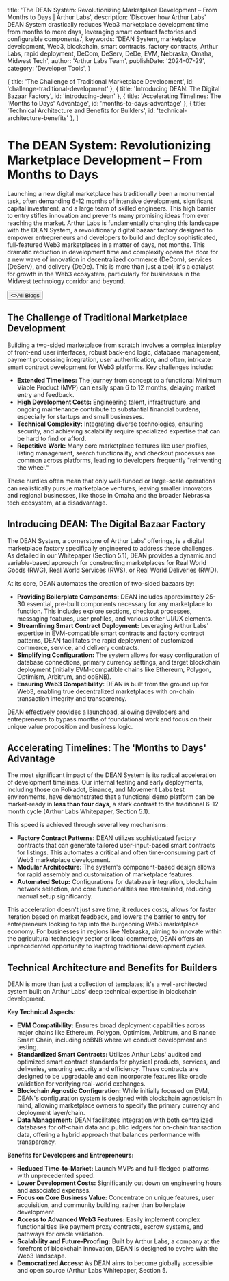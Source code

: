 
  title: 'The DEAN System: Revolutionizing Marketplace Development – From Months to Days | Arthur Labs',
  description: 'Discover how Arthur Labs\' DEAN System drastically reduces Web3 marketplace development time from months to mere days, leveraging smart contract factories and configurable components.',
  keywords: 'DEAN System, marketplace development, Web3, blockchain, smart contracts, factory contracts, Arthur Labs, rapid deployment, DeCom, DeServ, DeDe, EVM, Nebraska, Omaha, Midwest Tech',
  author: 'Arthur Labs Team',
  publishDate: '2024-07-29',
  category: 'Developer Tools',
}

  { title: 'The Challenge of Traditional Marketplace Development', id: 'challenge-traditional-development' },
  { title: 'Introducing DEAN: The Digital Bazaar Factory', id: 'introducing-dean' },
  { title: 'Accelerating Timelines: The \'Months to Days\' Advantage', id: 'months-to-days-advantage' },
  { title: 'Technical Architecture and Benefits for Builders', id: 'technical-architecture-benefits' },
]

<HeroPattern />

# The DEAN System: Revolutionizing Marketplace Development – From Months to Days

Launching a new digital marketplace has traditionally been a monumental task, often demanding 6-12 months of intensive development, significant capital investment, and a large team of skilled engineers. This high barrier to entry stifles innovation and prevents many promising ideas from ever reaching the market. Arthur Labs is fundamentally changing this landscape with the DEAN System, a revolutionary digital bazaar factory designed to empower entrepreneurs and developers to build and deploy sophisticated, full-featured Web3 marketplaces in a matter of days, not months. This dramatic reduction in development time and complexity opens the door for a new wave of innovation in decentralized commerce (DeCom), services (DeServ), and delivery (DeDe). <span className="lead-paragraph-style-if-any">This is more than just a tool; it's a catalyst for growth in the Web3 ecosystem, particularly for businesses in the Midwest technology corridor and beyond.</span>

<div className="not-prose mt-6 mb-16 flex gap-3">
  <Button href="/blogs" arrow="left">
    <>All Blogs</>
  </Button>
</div>

<h2 id="challenge-traditional-development">The Challenge of Traditional Marketplace Development</h2>

Building a two-sided marketplace from scratch involves a complex interplay of front-end user interfaces, robust back-end logic, database management, payment processing integration, user authentication, and often, intricate smart contract development for Web3 platforms. Key challenges include:

*   **Extended Timelines:** The journey from concept to a functional Minimum Viable Product (MVP) can easily span 6 to 12 months, delaying market entry and feedback.
*   **High Development Costs:** Engineering talent, infrastructure, and ongoing maintenance contribute to substantial financial burdens, especially for startups and small businesses.
*   **Technical Complexity:** Integrating diverse technologies, ensuring security, and achieving scalability require specialized expertise that can be hard to find or afford.
*   **Repetitive Work:** Many core marketplace features like user profiles, listing management, search functionality, and checkout processes are common across platforms, leading to developers frequently "reinventing the wheel."

These hurdles often mean that only well-funded or large-scale operations can realistically pursue marketplace ventures, leaving smaller innovators and regional businesses, like those in Omaha and the broader Nebraska tech ecosystem, at a disadvantage.

<h2 id="introducing-dean">Introducing DEAN: The Digital Bazaar Factory</h2>

The DEAN System, a cornerstone of Arthur Labs' offerings, is a digital marketplace factory specifically engineered to address these challenges. As detailed in our Whitepaper (Section 5.1), DEAN provides a dynamic and variable-based approach for constructing marketplaces for Real World Goods (RWG), Real World Services (RWS), or Real World Deliveries (RWD).

At its core, DEAN automates the creation of two-sided bazaars by:

*   **Providing Boilerplate Components:** DEAN includes approximately 25-30 essential, pre-built components necessary for any marketplace to function. This includes explore sections, checkout processes, messaging features, user profiles, and various other UI/UX elements.
*   **Streamlining Smart Contract Deployment:** Leveraging Arthur Labs' expertise in EVM-compatible smart contracts and factory contract patterns, DEAN facilitates the rapid deployment of customized commerce, service, and delivery contracts.
*   **Simplifying Configuration:** The system allows for easy configuration of database connections, primary currency settings, and target blockchain deployment (initially EVM-compatible chains like Ethereum, Polygon, Optimism, Arbitrum, and opBNB).
*   **Ensuring Web3 Compatibility:** DEAN is built from the ground up for Web3, enabling true decentralized marketplaces with on-chain transaction integrity and transparency.

DEAN effectively provides a launchpad, allowing developers and entrepreneurs to bypass months of foundational work and focus on their unique value proposition and business logic.

<h2 id="months-to-days-advantage">Accelerating Timelines: The 'Months to Days' Advantage</h2>

The most significant impact of the DEAN System is its radical acceleration of development timelines. Our internal testing and early deployments, including those on Polkadot, Binance, and Movement Labs test environments, have demonstrated that a functional demo platform can be market-ready in **less than four days**, a stark contrast to the traditional 6-12 month cycle (Arthur Labs Whitepaper, Section 5.1).

This speed is achieved through several key mechanisms:

*   **Factory Contract Patterns:** DEAN utilizes sophisticated factory contracts that can generate tailored user-input-based smart contracts for listings. This automates a critical and often time-consuming part of Web3 marketplace development.
*   **Modular Architecture:** The system's component-based design allows for rapid assembly and customization of marketplace features.
*   **Automated Setup:** Configurations for database integration, blockchain network selection, and core functionalities are streamlined, reducing manual setup significantly.

This acceleration doesn't just save time; it reduces costs, allows for faster iteration based on market feedback, and lowers the barrier to entry for entrepreneurs looking to tap into the burgeoning Web3 marketplace economy. For businesses in regions like Nebraska, aiming to innovate within the agricultural technology sector or local commerce, DEAN offers an unprecedented opportunity to leapfrog traditional development cycles.

<h2 id="technical-architecture-benefits">Technical Architecture and Benefits for Builders</h2>

DEAN is more than just a collection of templates; it's a well-architected system built on Arthur Labs' deep technical expertise in blockchain development.

**Key Technical Aspects:**

*   **EVM Compatibility:** Ensures broad deployment capabilities across major chains like Ethereum, Polygon, Optimism, Arbitrum, and Binance Smart Chain, including opBNB where we conduct development and testing.
*   **Standardized Smart Contracts:** Utilizes Arthur Labs' audited and optimized smart contract standards for physical products, services, and deliveries, ensuring security and efficiency. These contracts are designed to be upgradable and can incorporate features like oracle validation for verifying real-world exchanges.
*   **Blockchain Agnostic Configuration:** While initially focused on EVM, DEAN's configuration system is designed with blockchain agnosticism in mind, allowing marketplace owners to specify the primary currency and deployment layer/chain.
*   **Data Management:** DEAN facilitates integration with both centralized databases for off-chain data and public ledgers for on-chain transaction data, offering a hybrid approach that balances performance with transparency.

**Benefits for Developers and Entrepreneurs:**

*   **Reduced Time-to-Market:** Launch MVPs and full-fledged platforms with unprecedented speed.
*   **Lower Development Costs:** Significantly cut down on engineering hours and associated expenses.
*   **Focus on Core Business Value:** Concentrate on unique features, user acquisition, and community building, rather than boilerplate development.
*   **Access to Advanced Web3 Features:** Easily implement complex functionalities like payment proxy contracts, escrow systems, and pathways for oracle validation.
*   **Scalability and Future-Proofing:** Built by Arthur Labs, a company at the forefront of blockchain innovation, DEAN is designed to evolve with the Web3 landscape.
*   **Democratized Access:** As DEAN aims to become globally accessible and open source (Arthur Labs Whitepaper, Section 5.

<div className="mt-16"><Socials /></div>